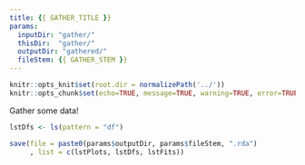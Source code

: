 ```yaml
---
title: {{ GATHER_TITLE }}
params: 
  inputDir: "gather/"
  thisDir:  "gather/"
  outputDir: "gathered/"
  fileStem: {{ GATHER_STEM }}
---
```


```r
knitr::opts_knit$set(root.dir = normalizePath('../'))
knitr::opts_chunk$set(echo=TRUE, message=TRUE, warning=TRUE, error=TRUE)
```

Gather some data!

```r
lstDfs <- ls(pattern = "df")

save(file = paste0(params$outputDir, params$fileStem, ".rda")
     , list = c(lstPlots, lstDfs, lstFits))
```
